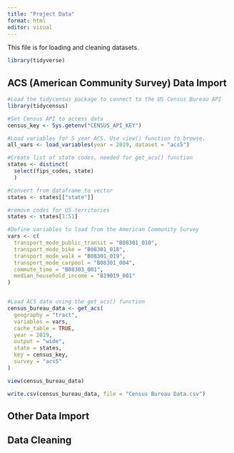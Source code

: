 ```yaml
---
title: "Project Data"
format: html
editor: visual
---
```


This file is for loading and cleaning datasets.

```r
library(tidyverse)

```


## ACS (American Community Survey) Data Import
```r
#Load the tidycensus package to connect to the US Census Bureau API
library(tidycensus)

#Set Census API to access data
census_key <- Sys.getenv("CENSUS_API_KEY")

#Load variables for 5 year ACS. Use view() function to browse.
all_vars <- load_variables(year = 2019, dataset = "acs5")

#Create list of state codes, needed for get_acs() function
states <- distinct(
  select(fips_codes, state)
  )

#Convert from dataframe to vector
states <- states[["state"]]

#remove codes for US territories
states <- states[1:51]

#Define variables to load from the American Community Survey
vars <- c(
  transport_mode_public_transit = "B08301_010",
  transport_mode_bike = "B08301_018",
  transport_mode_walk = "B08301_019",
  transport_mode_carpool = "B08301_004",
  commute_time = "B08303_001",
  median_household_income = "B19019_001"
)


#Load ACS data using the get_acs() function
census_bureau_data <- get_acs(
  geography = "tract",
  variables = vars,
  cache_table = TRUE,
  year = 2019,
  output = "wide",
  state = states,
  key = census_key,
  survey = "acs5"
)

view(census_bureau_data)

write.csv(census_bureau_data, file = "Census Bureau Data.csv")
```


## Other Data Import

## Data Cleaning
